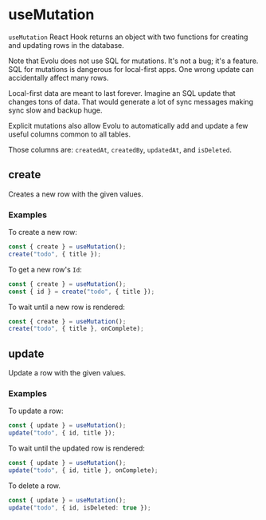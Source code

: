 # useMutation

`useMutation` React Hook returns an object with two functions for creating
and updating rows in the database.


<Callout type="info" emoji="ℹ️">
  Note that Evolu does not use SQL for mutations. It's not a bug; it's a
  feature. SQL for mutations is dangerous for local-first apps. One wrong update
  can accidentally affect many rows.
</Callout>

Local-first data are meant to last forever. Imagine an SQL update that
changes tons of data. That would generate a lot of sync messages making
sync slow and backup huge.

Explicit mutations also allow Evolu to automatically add and update
a few useful columns common to all tables.

Those columns are: `createdAt`, `createdBy`, `updatedAt`, and `isDeleted`.

## create

Creates a new row with the given values.

### Examples

To create a new row:

```ts
const { create } = useMutation();
create("todo", { title });
```

To get a new row's `Id`:

```ts
const { create } = useMutation();
const { id } = create("todo", { title });
```

To wait until a new row is rendered:

```ts
const { create } = useMutation();
create("todo", { title }, onComplete);
```

## update

Update a row with the given values.

### Examples

To update a row:

```ts
const { update } = useMutation();
update("todo", { id, title });
```

To wait until the updated row is rendered:

```ts
const { update } = useMutation();
update("todo", { id, title }, onComplete);
```

To delete a row.

```ts
const { update } = useMutation();
update("todo", { id, isDeleted: true });
```
